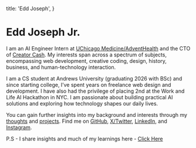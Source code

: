   title: 'Edd Joseph',
}

# Edd  Joseph Jr.

I am an AI Engineer Intern at [UChicago Medicine/AdventHealth](https://www.uchicagomedicineadventhealth.org/) and the CTO of [Creator Cash](https://www.creatorcash.tech/). My interests span across a spectrum of subjects, encompassing web development, creative coding, design, history, business, and human-technology interaction.

I am a CS student at Andrews University (graduating 2026 with BSc) and since starting college, I’ve spent years on freelance web design and development. I have also had the privilege of placing 2nd at the Work and Life AI Hackathon in NYC. I am passionate about building practical AI solutions and exploring how technology shapes our daily lives.

You can gain further insights into my background and interests through my [thoughts](/thoughts) and [projects](/projects). Find me on [GitHub](https://github.com/EGJJR), [X/Twitter](https://x.com/eddjosephjr/), [LinkedIn](https://www.linkedin.com/in/edd-joseph/), and [Instagram](https://instagram.com/eddjosephjr/).

P.S - I share insights and much of my learnings here - [Click Here](https://embeds.beehiiv.com/a45cb158-6258-4f7e-abdb-de5dfa4095af)
